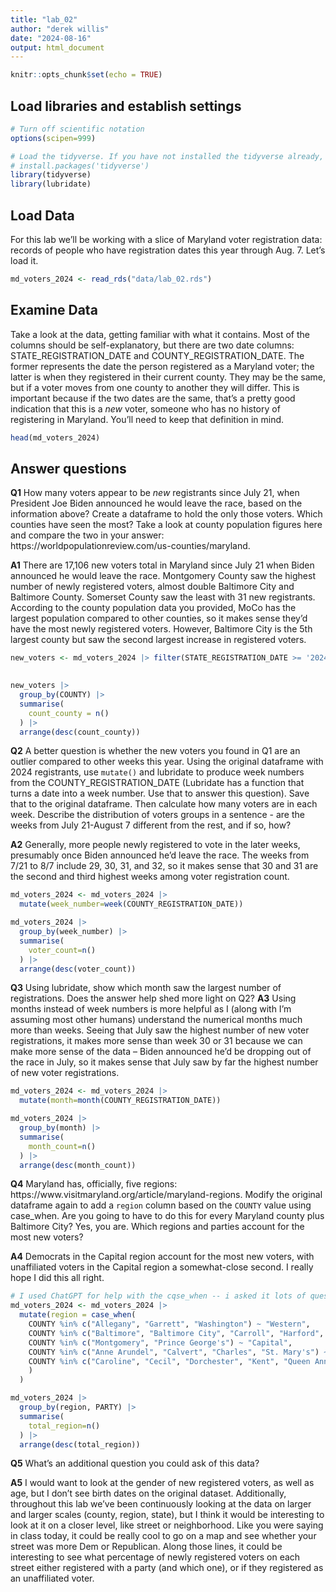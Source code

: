 ```yaml
---
title: "lab_02"
author: "derek willis"
date: "2024-08-16"
output: html_document
---
```


```r
knitr::opts_chunk$set(echo = TRUE)
```

## Load libraries and establish settings

```r
# Turn off scientific notation
options(scipen=999)

# Load the tidyverse. If you have not installed the tidyverse already, remove the # from the next line and run it first.  
# install.packages('tidyverse')
library(tidyverse)
library(lubridate)
```

## Load Data

For this lab we'll be working with a slice of Maryland voter registration data: records of people who have registration dates this year through Aug. 7. Let's load it.

```r
md_voters_2024 <- read_rds("data/lab_02.rds")
```

## Examine Data

Take a look at the data, getting familiar with what it contains. Most of the columns should be self-explanatory, but there are two date columns: STATE_REGISTRATION_DATE and COUNTY_REGISTRATION_DATE. The former represents the date the person registered as a Maryland voter; the latter is when they registered in their current county. They may be the same, but if a voter moves from one county to another they will differ. This is important because if the two dates are the same, that's a pretty good indication that this is a *new* voter, someone who has no history of registering in Maryland. You'll need to keep that definition in mind.

```r
head(md_voters_2024)
```


## Answer questions

**Q1** How many voters appear to be *new* registrants since July 21, when President Joe Biden announced he would leave the race, based on the information above? Create a dataframe to hold the only those voters. Which counties have seen the most? Take a look at county population figures here and compare the two in your answer: https://worldpopulationreview.com/us-counties/maryland.

**A1** There are 17,106 new voters total in Maryland since July 21 when Biden announced he would leave the race. Montgomery County saw the highest number of newly registered voters, almost double Baltimore City and Baltimore County. Somerset County saw the least with 31 new registrants. According to the county population data you provided, MoCo has the largest population compared to other counties, so it makes sense they'd have the most newly registered voters. However, Baltimore City is the 5th largest county but saw the second largest increase in registered voters. 

```r
new_voters <- md_voters_2024 |> filter(STATE_REGISTRATION_DATE >= '2024-07-21') 
    
```
```r
new_voters |>
  group_by(COUNTY) |>
  summarise(
    count_county = n()
  ) |>
  arrange(desc(count_county))
```

**Q2** A better question is whether the new voters you found in Q1 are an outlier compared to other weeks this year. Using the original dataframe with 2024 registrants, use `mutate()` and lubridate to produce week numbers from the COUNTY_REGISTRATION_DATE (Lubridate has a function that turns a date into a week number. Use that to answer this question). Save that to the original dataframe. Then calculate how many voters are in each week. Describe the distribution of voters groups in a sentence - are the weeks from July 21-August 7 different from the rest, and if so, how?

**A2** Generally, more people newly registered to vote in the later weeks, presumably once Biden announced he'd leave the race. The weeks from 7/21 to 8/7 include 29, 30, 31, and 32, so it makes sense that 30 and 31 are the second and third highest weeks among voter registration count.

```r
md_voters_2024 <- md_voters_2024 |>
  mutate(week_number=week(COUNTY_REGISTRATION_DATE))
```
```r
md_voters_2024 |>
  group_by(week_number) |>
  summarise(
    voter_count=n()
  ) |>
  arrange(desc(voter_count))
```



**Q3** Using lubridate, show which month saw the largest number of registrations. Does the answer help shed more light on Q2?
**A3** Using months instead of week numbers is more helpful as I (along with I'm assuming most other humans) understand the numerical months much more than weeks. Seeing that July saw the highest number of new voter registrations, it makes more sense than week 30 or 31 because we can make more sense of the data -- Biden announced he'd be dropping out of the race in July, so it makes sense that July saw by far the highest number of new voter registrations.

```r
md_voters_2024 <- md_voters_2024 |>
  mutate(month=month(COUNTY_REGISTRATION_DATE))
```
```r
md_voters_2024 |>
  group_by(month) |>
  summarise(
    month_count=n()
  ) |>
  arrange(desc(month_count))
```


**Q4** Maryland has, officially, five regions: https://www.visitmaryland.org/article/maryland-regions. Modify the original dataframe again to add a `region` column based on the `COUNTY` value using case_when. Are you going to have to do this for every Maryland county plus Baltimore City? Yes, you are. Which regions and parties account for the most new voters?

**A4** Democrats in the Capital region account for the most new voters, with unaffiliated voters in the Capital region a somewhat-close second. I really hope I did this all right.

```r
# I used ChatGPT for help with the cqse_when -- i asked it lots of questions and it told me that I could use %in% instead of str_detect because the counties should be spelled correctly every time, so I don't need to detect a certain character string in the column. 
md_voters_2024 <- md_voters_2024 |> 
  mutate(region = case_when(
    COUNTY %in% c("Allegany", "Garrett", "Washington") ~ "Western",
    COUNTY %in% c("Baltimore", "Baltimore City", "Carroll", "Harford", "Howard") ~ "Central",
    COUNTY %in% c("Montgomery", "Prince George's") ~ "Capital",
    COUNTY %in% c("Anne Arundel", "Calvert", "Charles", "St. Mary's") ~ "Southern",
    COUNTY %in% c("Caroline", "Cecil", "Dorchester", "Kent", "Queen Anne's", "Somerset", "Talbot", "Wicomico", "Worcester") ~ "Eastern Shore",
    )
  )
```
```r
md_voters_2024 |>
  group_by(region, PARTY) |>
  summarise(
    total_region=n()
  ) |>
  arrange(desc(total_region))
```


**Q5** What's an additional question you could ask of this data?

**A5** I would want to look at the gender of new registered voters, as well as age, but I don't see birth dates on the original dataset. Additionally, throughout this lab we've been continuously looking at the data on larger and larger scales (county, region, state), but I think it would be interesting to look at it on a closer level, like street or neighborhood. Like you were saying in class today, it could be really cool to go on a map and see whether your street was more Dem or Republican. Along those lines, it could be interesting to see what percentage of newly registered voters on each street either registered with a party (and which one), or if they registered as an unaffiliated voter. 
